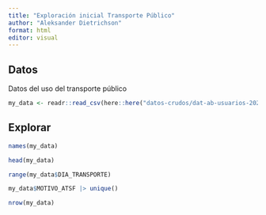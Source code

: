 ```yaml
---
title: "Exploración inicial Transporte Público"
author: "Aleksander Dietrichson"
format: html
editor: visual
---
```


## Datos

Datos del uso del transporte público

```r
my_data <- readr::read_csv(here::here("datos-crudos/dat-ab-usuarios-2024.csv"))
```

## Explorar

```r
names(my_data)
```

```r
head(my_data)
```

```r
range(my_data$DIA_TRANSPORTE)
```

```r
my_data$MOTIVO_ATSF |> unique()
```

```r
nrow(my_data)
```
